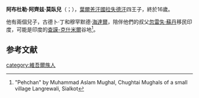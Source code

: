 '''阿布杜勒·阿齊兹·莫臥兒'''（{{lang-en|Abdul Aziz Mughal}}；{{bd|？||？}}），[[葉爾羌汗國|葉爾羌汗國]][[拉失德汗|拉失德汗]]四王子，終於16歲。

他有兩個兒子，古德卜·丁和穆罕默德·[[海達爾|海達爾]]，陪伴他們的叔父[[忽雷失·蘇丹|忽雷失·蘇丹]]移民印度，可能是印度的[[查謨-克什米爾|查謨-克什米爾]]谷地<ref>"Pehchan" by Muhammad Aslam Mughal, Chughtai Mughals of a small village Langrewali, Sialkot</ref>。

==参考文献==
{{reflist}}

[[category:維吾爾族人|category:維吾爾族人]]